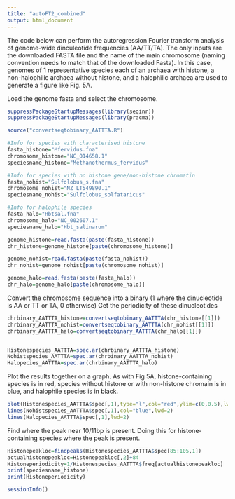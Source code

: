 ---
title: "autoFT2_combined"
output: html_document
---
The code below can perform the autoregression Fourier transform analysis of genome-wide dinculeotide frequencies (AA/TT/TA). The only inputs are the downloaded FASTA file and the name of the main chromosome (naming convention needs to match that of the downloaded Fasta).
In this  case, genomes of 1 representative species each of an archaea with histone, a non-halophilic archaea without histone, and a halophilic archaea are used to generate a figure like Fig. 5A.

Load the genome fasta and select the chromosome.
```{r Input_setup}
suppressPackageStartupMessages(library(seqinr))
suppressPackageStartupMessages(library(pracma))

source("convertseqtobinary_AATTTA.R")

#Info for species with characterised histone
fasta_histone="Mfervidus.fna"
chromosome_histone="NC_014658.1"
speciesname_histone="Methanothermus_fervidus"

#Info for species with no histone gene/non-histone chromatin
fasta_nohist="Sulfolobus_s.fna"
chromosome_nohist="NZ_LT549890.1"
speciesname_nohist="Sulfolobus_solfataricus"

#Info for halophile species
fasta_halo="Hbtsal.fna"
chromosome_halo="NC_002607.1"
speciesname_halo="Hbt_salinarum"

genome_histone=read.fasta(paste(fasta_histone))
chr_histone=genome_histone[paste(chromosome_histone)]

genome_nohist=read.fasta(paste(fasta_nohist))
chr_nohist=genome_nohist[paste(chromosome_nohist)]

genome_halo=read.fasta(paste(fasta_halo))
chr_halo=genome_halo[paste(chromosome_halo)]

```

Convert the chromosome sequence into a binary (1 where the dinucleotide is AA or TT or TA, 0 otherwise)
Get the periodicity of these dinucleotides

``` {r AATTTA_periodicity,fig.show="hide"}

chrbinary_AATTTA_histone=convertseqtobinary_AATTTA(chr_histone[[1]])
chrbinary_AATTTA_nohist=convertseqtobinary_AATTTA(chr_nohist[[1]])
chrbinary_AATTTA_halo=convertseqtobinary_AATTTA(chr_halo[[1]])


Histonespecies_AATTTA=spec.ar(chrbinary_AATTTA_histone)
Nohistspecies_AATTTA=spec.ar(chrbinary_AATTTA_nohist)
Halopecies_AATTTA=spec.ar(chrbinary_AATTTA_halo)
```

Plot the results together on a graph. As with Fig 5A, histone-containing species is in red, species without histone or with non-histone chromain is in blue, and halophile species is in black.
```{r plotting}
plot(Histonespecies_AATTTA$spec[,1],type="l",col="red",ylim=c(0,0.5),lwd=2)
lines(Nohistspecies_AATTTA$spec[,1],col="blue",lwd=2)
lines(Halopecies_AATTTA$spec[,1],lwd=2)
```


Find where the peak near 10/11bp is present. Doing this for histone-containing species where the peak is present.
``` {r Find_peaks}
Histonepeakloc=findpeaks(Histonespecies_AATTTA$spec[85:105,1])
actualhistonepeakloc=Histonepeakloc[,2]+84
Histoneperiodicity=1/Histonespecies_AATTTA$freq[actualhistonepeakloc]
print(speciesname_histone)
print(Histoneperiodicity)
```

```{r session}
sessionInfo()
```